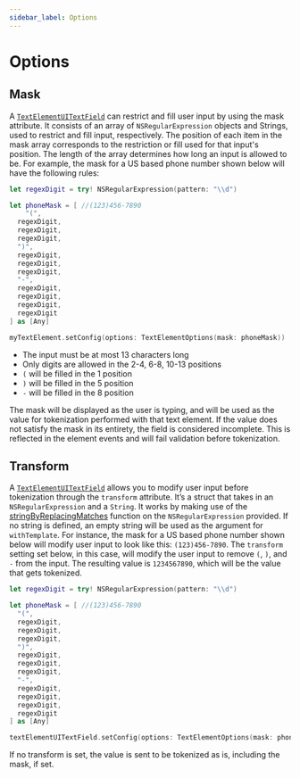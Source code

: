 ```yaml
---
sidebar_label: Options
---
```



# Options

## Mask

A [`TextElementUITextField`](./types/#text-element-ui-text-field) can restrict and fill user input by using the mask attribute.
It consists of an array of `NSRegularExpression` objects and Strings, used to restrict and fill input, respectively.
The position of each item in the mask array corresponds to the restriction or fill used for that input's position.
The length of the array determines how long an input is allowed to be.
For example, the mask for a US based phone number shown below will have the following rules:

```swift showLineNumbers
let regexDigit = try! NSRegularExpression(pattern: "\\d")

let phoneMask = [ //(123)456-7890
	"(",
  regexDigit,
  regexDigit,
  regexDigit,
  ")",
  regexDigit,
  regexDigit,
  regexDigit,
  "-",
  regexDigit,
  regexDigit,
  regexDigit,
  regexDigit
] as [Any]

myTextElement.setConfig(options: TextElementOptions(mask: phoneMask))
```

- The input must be at most 13 characters long
- Only digits are allowed in the 2-4, 6-8, 10-13 positions
- `(` will be filled in the 1 position
- `)` will be filled in the 5 position
- `-` will be filled in the 8 position

The mask will be displayed as the user is typing, and will be used as the value for tokenization performed with that text element. If the value does not satisfy the mask in its entirety, the field is considered incomplete. This is reflected in the element events and will fail validation before tokenization.

## Transform

A [`TextElementUITextField`](./types/#text-element-ui-text-field) allows you to modify user input before tokenization through the `transform` attribute. It’s a struct that takes in an `NSRegularExpression` and a `String`. It works by making use of the [stringByReplacingMatches](https://developer.apple.com/documentation/foundation/nsregularexpression/1413740-stringbyreplacingmatches) function on the `NSRegularExpression` provided. If no string is defined, an empty string will be used as the argument for `withTemplate`. For instance, the mask for a US based phone number shown below will modify user input to look like this: `(123)456-7890`.
The `transform` setting set below, in this case, will modify the user input to remove `(`, `)`, and `-` from the input. The resulting value is `1234567890`, which will be the value that gets tokenized.

```swift showLineNumbers
let regexDigit = try! NSRegularExpression(pattern: "\\d")

let phoneMask = [ //(123)456-7890
  "(",
  regexDigit,
  regexDigit,
  regexDigit,
  ")",
  regexDigit,
  regexDigit,
  regexDigit,
  "-",
  regexDigit,
  regexDigit,
  regexDigit,
  regexDigit
] as [Any]

textElementUITextField.setConfig(options: TextElementOptions(mask: phoneMask, transform: ElementTransform(matcher: transformMatcher))
```

<Alert>
  If no transform is set, the value is sent to be tokenized as is, including the
  mask, if set.
</Alert>
